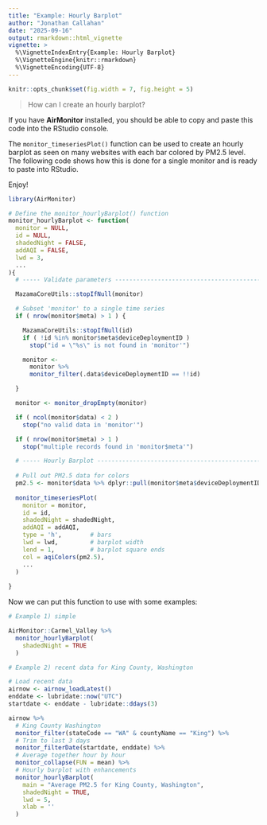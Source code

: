 ```yaml
---
title: "Example: Hourly Barplot"
author: "Jonathan Callahan"
date: "2025-09-16"
output: rmarkdown::html_vignette
vignette: >
  %\VignetteIndexEntry{Example: Hourly Barplot}
  %\VignetteEngine{knitr::rmarkdown}
  %\VignetteEncoding{UTF-8}
---
```


```r
knitr::opts_chunk$set(fig.width = 7, fig.height = 5)
```

> How can I create an hourly barplot?

If you have **AirMonitor** installed, you should be able to copy and paste this
code into the RStudio console.

The `monitor_timeseriesPlot()` function can be used to create an hourly barplot
as seen on many websites with each bar colored by PM2.5 level. The following 
code shows how this is done for a single monitor and is ready to paste into
RStudio.

Enjoy!

```r
library(AirMonitor)

# Define the monitor_hourlyBarplot() function
monitor_hourlyBarplot <- function(
  monitor = NULL,
  id = NULL,
  shadedNight = FALSE,
  addAQI = FALSE,
  lwd = 3,
  ...
){ 
  # ----- Validate parameters --------------------------------------------------

  MazamaCoreUtils::stopIfNull(monitor)

  # Subset 'monitor' to a single time series
  if ( nrow(monitor$meta) > 1 ) {

    MazamaCoreUtils::stopIfNull(id)
    if ( !id %in% monitor$meta$deviceDeploymentID )
      stop("id = \"%s\" is not found in 'monitor'")

    monitor <-
      monitor %>%
      monitor_filter(.data$deviceDeploymentID == !!id)

  }

  monitor <- monitor_dropEmpty(monitor)

  if ( ncol(monitor$data) < 2 )
    stop("no valid data in 'monitor'")

  if ( nrow(monitor$meta) > 1 )
    stop("multiple records found in 'monitor$meta'")

  # ----- Hourly Barplot -------------------------------------------------------
  
  # Pull out PM2.5 data for colors
  pm2.5 <- monitor$data %>% dplyr::pull(monitor$meta$deviceDeploymentID)
  
  monitor_timeseriesPlot(
    monitor = monitor,
    id = id,
    shadedNight = shadedNight,
    addAQI = addAQI,
    type = 'h',        # bars
    lwd = lwd,         # barplot width
    lend = 1,          # barplot square ends
    col = aqiColors(pm2.5),
    ...
  )
  
}
```

Now we can put this function to use with some examples:

```r
# Example 1) simple

AirMonitor::Carmel_Valley %>%
  monitor_hourlyBarplot(
    shadedNight = TRUE
  )

# Example 2) recent data for King County, Washington

# Load recent data
airnow <- airnow_loadLatest()
enddate <- lubridate::now("UTC")
startdate <- enddate - lubridate::ddays(3)

airnow %>% 
  # King County Washington
  monitor_filter(stateCode == "WA" & countyName == "King") %>%
  # Trim to last 3 days
  monitor_filterDate(startdate, enddate) %>%
  # Average together hour by hour
  monitor_collapse(FUN = mean) %>%
  # Hourly barplot with enhancements
  monitor_hourlyBarplot(
    main = "Average PM2.5 for King County, Washington",
    shadedNight = TRUE,
    lwd = 5,
    xlab = ''
  )
```
